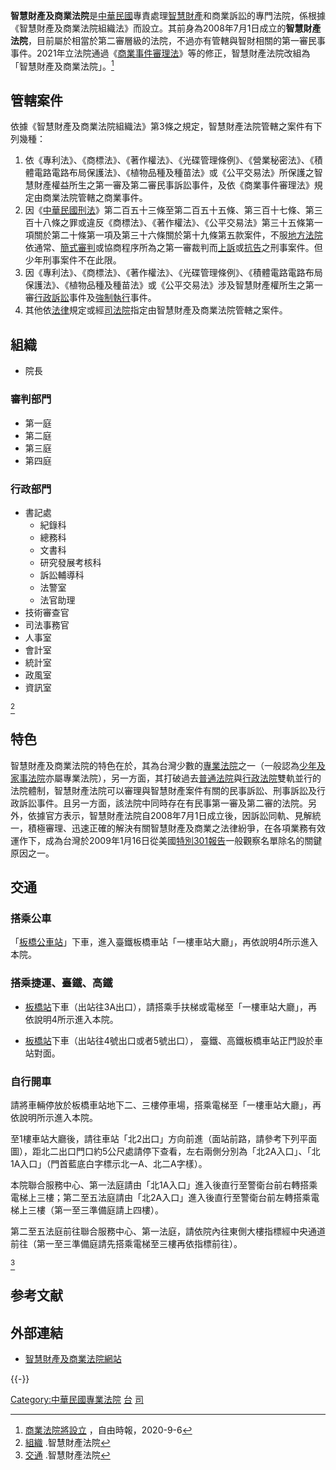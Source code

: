 {{Infobox_High_Court
| court_name = 智慧財產及商業法院<br><small>Intellectual Property Court
| image = BanciaoStation.jpg 
| imagesize = 300px
| caption = 智慧財產及商業法院所在地：[[板橋車站_(臺灣)|板橋車站]]大樓 
| established = 2008年7月1日（{{age in years and days|2008|7|1|age=no}}）
| jurisdiction = {{ROC-TW}}
| location = 22041[[新北市|新北市]][[板橋區_(台灣)|板橋區]]縣民大道二段7號3~5樓<br>（[[板橋車站_(臺灣)|板橋車站]]大樓）
| authority = [[s:智慧財產及商業法院組織法|智慧財產及商業法院組織法]]
| appeals = [[最高法院_(中華民國)|最高法院]]、[[最高行政法院_(中華民國)|最高行政法院]]
| positions = 15
| procuratorate = [[臺灣高等檢察署智慧財產檢察分署|臺灣高等檢察署智慧財產檢察分署]]
| website = https://ipc.judicial.gov.tw/
| chiefjudgetitle = [[智慧財產及商業法院院長|智慧財產及商業法院院長]]
| chiefjudgename = 陳駿璧
| termstart = 2020年8月26日
}}
'''智慧財產及商業法院'''是[[中華民國|中華民國]]專責處理[[知识产权|智慧財產]]和商業訴訟的專門法院，係根據《智慧財產及商業法院組織法》而設立。其前身為2008年7月1日成立的'''智慧財產法院'''，目前屬於相當於第二審層級的法院，不過亦有管轄與智財相關的第一審民事事件。2021年立法院通過《[[商業事件審理法|商業事件審理法]]》等的修正，智慧財產法院改組為「智慧財產及商業法院」。<ref>[https://ec.ltn.com.tw/article/paper/1397907 商業法院將設立] {{Wayback|url=https://ec.ltn.com.tw/article/paper/1397907 |date=20210629100344 }}，自由時報，2020-9-6</ref>

==管轄案件==
依據《智慧財產及商業法院組織法》第3條之規定，智慧財產法院管轄之案件有下列幾種：

#依《專利法》、《商標法》、《著作權法》、《光碟管理條例》、《營業秘密法》、《積體電路電路布局保護法》、《植物品種及種苗法》或《公平交易法》所保護之智慧財產權益所生之第一審及第二審民事訴訟事件，及依《商業事件審理法》規定由商業法院管轄之商業事件。
#因《[[中華民國刑法|中華民國刑法]]》第二百五十三條至第二百五十五條、第三百十七條、第三百十八條之罪或違反《商標法》、《著作權法》、《公平交易法》第三十五條第一項關於第二十條第一項及第三十六條關於第十九條第五款案件，不服[[地方法院|地方法院]]依通常、[[簡式審判程序|簡式審判]]或協商程序所為之第一審裁判而[[上訴|上訴]]或[[抗告|抗告]]之刑事案件。但少年刑事案件不在此限。
#因《專利法》、《商標法》、《著作權法》、《光碟管理條例》、《積體電路電路布局保護法》、《植物品種及種苗法》或《公平交易法》涉及智慧財產權所生之第一審[[行政訴訟|行政訴訟]]事件及[[強制執行|強制執行]]事件。
#其他依[[法律|法律]]規定或經[[司法院|司法院]]指定由智慧財產及商業法院管轄之案件。

==組織== 
*院長 

===審判部門===
*第一庭
*第二庭
*第三庭
*第四庭 

===行政部門===
*書記處
**紀錄科
**總務科
**文書科
**研究發展考核科
**訴訟輔導科
**法警室
**法官助理
*技術審查官
*司法事務官
*人事室
*會計室
*統計室
*政風室
*資訊室
<ref>[http://ipc.judicial.gov.tw/ipr_internet/index.php?option=com_content&view=article&id=16&Itemid=72 組織] {{Wayback|url=http://ipc.judicial.gov.tw/ipr_internet/index.php?option=com_content&view=article&id=16&Itemid=72 |date=20200306191652 }}.智慧財產法院</ref>

==特色==
智慧財產及商業法院的特色在於，其為台灣少數的[[中華民國法院制度#專業法院|專業法院]]之一（一般認為[[臺灣高雄少年及家事法院|少年及家事法院]]亦屬專業法院），另一方面，其打破過去[[普通法院|普通法院]]與[[行政法院|行政法院]]雙軌並行的法院體制，智慧財產法院可以審理與智慧財產案件有關的民事訴訟、刑事訴訟及行政訴訟事件。且另一方面，該法院中同時存在有民事第一審及第二審的法院。另外，依據官方表示，智慧財產法院自2008年7月1日成立後，因訴訟同軌、見解統一，積極審理、迅速正確的解決有關智慧財產及商業之法律紛爭，在各項業務有效運作下，成為台灣於2009年1月16日從美國[[特別301報告|特別301報告]]一般觀察名單除名的關鍵原因之一。

==交通==
===搭乘公車===
「[[新北板橋公車站|板橋公車站]]」下車，進入臺鐵板橋車站「一樓車站大廳」，再依說明4所示進入本院。 

===搭乘捷運、臺鐵、高鐵===
*{{板南線}}[[板橋車站_(臺灣)|板橋站]]下車（出站往3A出口），請搭乘手扶梯或電梯至「一樓車站大廳」，再依說明4所示進入本院。
*{{環狀線}}[[板橋車站_(臺灣)|板橋站]]下車（出站往4號出口或者5號出口）， 臺鐵、高鐵板橋車站正門設於車站對面。

===自行開車===
請將車輛停放於板橋車站地下二、三樓停車場，搭乘電梯至「一樓車站大廳」，再依說明所示進入本院。 

至1樓車站大廳後，請往車站「北2出口」方向前進（面站前路，請參考下列平面圖），距北二出口門口約5公尺處請停下查看，左右兩側分別為「北2A入口」、「北1A入口」（門首藍底白字標示北一A、北二A字樣）。

本院聯合服務中心、第一法庭請由「北1A入口」進入後直行至警衛台前右轉搭乘電梯上三樓；第二至五法庭請由「北2A入口」進入後直行至警衛台前左轉搭乘電梯上三樓（第一至三準備庭請上四樓）。

第二至五法庭前往聯合服務中心、第一法庭，請依院內往東側大樓指標經中央通道前往（第一至三準備庭請先搭乘電梯至三樓再依指標前往）。

<ref>[http://ipc.judicial.gov.tw/ipr_internet/index.php?option=com_content&view=article&id=17&Itemid=73 交通] {{Wayback|url=http://ipc.judicial.gov.tw/ipr_internet/index.php?option=com_content&view=article&id=17&Itemid=73 |date=20200306191406 }}.智慧財產法院</ref>

== 参考文献 ==
{{Reflist}}

== 外部連結 ==
{{Wikisource|智慧財產及商業法院組織法}}
* [http://ipc.judicial.gov.tw/ 智慧財產及商業法院網站] {{Wayback|url=http://ipc.judicial.gov.tw/ |date=20080828005200 }}{{zh}}{{en}}

{{-}}
{{中華民國法院}}

[[Category:中華民國專業法院|Category:中華民國專業法院]]
[[Category:知识产权相关司法机构|台]]
[[Category:新北市板橋區的政府機關|司]]